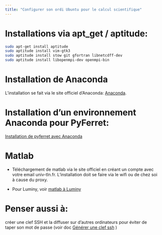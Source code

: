 ```yaml
---
title: "Configurer son ordi Ubuntu pour le calcul scientifique"
---
```


# Installations via apt_get / aptitude:

```bash
sudo apt-get install aptitude
sudo aptitude install vim-gtk3
sudo aptitude install stow git gfortran libnetcdff-dev
sudo aptitude install libopenmpi-dev openmpi-bin
```

# Installation de Anaconda

L'installation se fait via le site officiel d'Anaconda: [Anaconda](https://www.anaconda.com/products/individual).    

# Installation d'un environnement Anaconda pour PyFerret:

 [Installation de pyferret avec Anaconda](sheets/installation_pyferret.html)

# Matlab

- Téléchargement de matlab via le site officiel en créant un compte avec votre email univ-tln.fr. L'installation doit se faire via le wifi ou de chez soi à cause du proxy.

- Pour Luminy, voir [matlab à Luminy](https://documentation.osupytheas.fr/?s=matlab)


# Penser aussi à:

créer une clef SSH et la diffuser sur d'autres ordinateurs pour éviter de taper son mot de passe (voir doc [Générer une clef ssh](clef_ssh.html) )